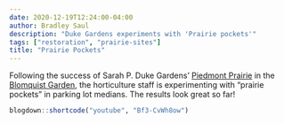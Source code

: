 ```yaml
---
date: 2020-12-19T12:24:00-04:00
author: Bradley Saul
description: "Duke Gardens experiments with 'Prairie pockets'"
tags: ["restoration", "prairie-sites"]
title: "Prairie Pockets"
---
```


Following the success of Sarah P. Duke Gardens' 
[Piedmont Prairie](https://today.duke.edu/2015/06/prairie)
in the [Blomquist Garden](https://gardens.duke.edu/about/blomquist-garden), 
the horticulture staff is experimenting
with "prairie pockets" in parking lot medians. 
The results look great so far!

```r
blogdown::shortcode("youtube", "Bf3-CvWh8ow")
```